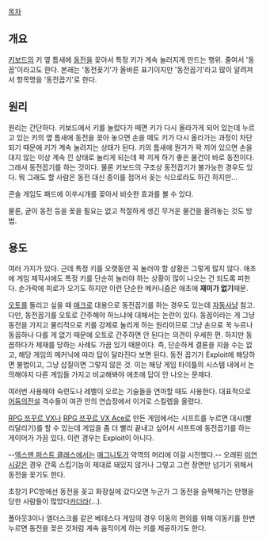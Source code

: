 [[목차]]

== 개요 ==
[[키보드]]의 키 옆 틈새에 [[동전]]을 꽂아서 특정 키가 계속 눌러지게 만드는 행위. 줄여서 '동꼽'이라고도 한다. 본래는 '동전꽂기'가 올바른 표기이지만 '동전꼽기'라고 많이 알려져서 항목명을 '동전꼽기'로 한다.

== 원리 ==
원리는 간단하다. 키보드에서 키를 눌렀다가 떼면 키가 다시 올라가게 되어 있는데 누르고 있는 키의 옆 틈새에 동전을 꽂아 놓으면 손을 떼도 키가 다시 올라가는 과정이 차단되기 때문에 키가 계속 눌려지는 상태가 된다. 키의 틈새에 뭔가가 꽉 끼어 있으면 손을 대지 않는 이상 계속 낀 상태로 눌리게 되는데 꽉 끼게 하기 좋은 물건이 바로 동전이다. 그래서 동전꼽기를 하는 것이다. 물론 키보드의 구조상 동전꼽기가 불가능한 경우도 있다. 뭐 그래도 할 사람은 동전 대신 종이를 접어서 꽂는 식으로라도 하긴 하지만...

콘솔 게임도 패드에 이쑤시개를 꽂아서 비슷한 효과를 볼 수 있다.

물론, 굳이 동전 등을 꽂을 필요는 없고 적절하게 생긴 무거운 물건을 올려놓는 것도 방법.

== 용도 ==
여러 가지가 있다. 근데 특정 키를 오랫동안 꼭 눌러야 할 상황은 그렇게 많지 않다. 애초에 게임 제작시에도 특정 키를 단순히 눌러야 하는 상황이 많이 나오는 건 되도록 피한다. 손가락에 피로가 오기도 하지만 이런 단순한 메커니즘은 애초에 '''재미가 없기'''때문.

[[오토]]를 돌리고 싶을 때 [[매크로]] 대용으로 동전꼽기를 하는 경우도 있는데 [[자동사냥]] 참고. 다만, 동전꼽기를 오토로 간주해야 하느냐에 대해서는 논란이 있다. 동꼽이라는 게 그냥 동전을 가지고 물리적으로 키를 강제로 눌리게 하는 원리이므로 그냥 손으로 꾹 누르나 동꼽하나 다를 게 없기 때문에 오토로 간주하면 안 된다는 의견이 우세한 편. 하지만 동꼽하다가 제재를 당하는 사례도 가끔 있기 때문이다. 즉, 단순하게 결론을 지을 수는 없고, 해당 게임의 메커닉에 따라 답이 달라진다 보면 된다. 동전 꼽기가 Exploit에 해당하면 불법이고, 그냥 삽질이면 그렇지 않은 것. 이는 해당 게임 타이틀의 시스템 내에서 논의해야지 다른 게임들 가지고 비교해봐야 애초에 답이 안 나오는 문제다.

여러번 사용해야 숙련도나 레벨이 오르는 기술들을 연마할 때도 사용한다. 대표적으로 [[어둠의전설]] 격수들이 여관 안의 연습장에서 이거로 스킬렙을 올렸다.

[[RPG 쯔꾸르 VX]]나 [[RPG 쯔꾸르 VX Ace]]로 만든 게임에서는 시프트를 누르면 대시(빨리달리기)를 할 수 있는데 게임을 좀 더 빨리 끝내고 싶어서 시프트에 동전꼽기를 하는 게이머가 가끔 있다. 이런 경우는 Exploit이 아니다.

--[[엑스맨 퍼스트 클래스]]에서는 [[매그니토]]가 악역의 머리에 이걸 시전했다.-- 오래된 [[미연시]]같은 경우 간혹 스킵기능이 제대로 돼있지 않거나 그렇고 그런 장면만 넘기기 위해서 동전을 꽂기도 한다.

초창기 PC방에선 동전을 꽂고 화장실에 갔다오면 누군가 그 동전을 슬쩍해가는 만행을 당한 사람들이 많았다[[카더라]](...). 

폴아웃3이나 엘더스크롤 같은 베데스다 게임의 경우 이동의 편의를 위해 이동키를 한번 누르면 동전을 꽂은 것처럼 계속 움직이게 하는 키를 제공하기도 한다.
